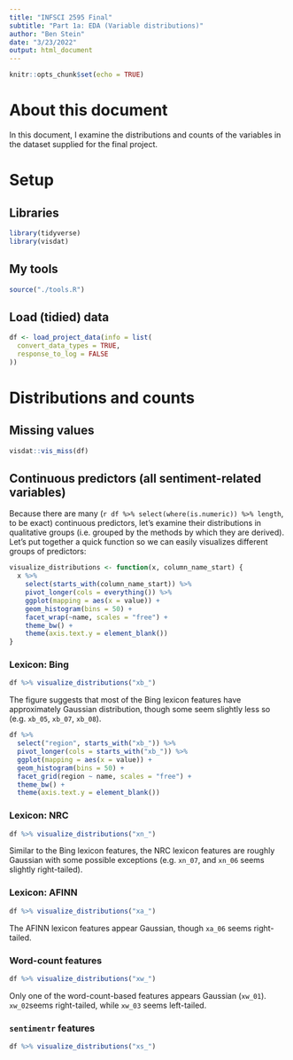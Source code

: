 ```yaml
---
title: "INFSCI 2595 Final"
subtitle: "Part 1a: EDA (Variable distributions)"
author: "Ben Stein"
date: "3/23/2022"
output: html_document
---
```


```r
knitr::opts_chunk$set(echo = TRUE)
```

# About this document

In this document, I examine the distributions and counts of the variables in the dataset supplied for the final project.

# Setup

## Libraries

```r
library(tidyverse)
library(visdat)
```

## My tools

```r
source("./tools.R")
```


## Load (tidied) data

```r
df <- load_project_data(info = list(
  convert_data_types = TRUE,
  response_to_log = FALSE
))
```

# Distributions and counts

## Missing values

```r
visdat::vis_miss(df)
```

## Continuous predictors (all sentiment-related variables)

Because there are many (`r df %>% select(where(is.numeric)) %>% length`, to be exact) continuous predictors, let's examine their distributions in qualitative groups (i.e. grouped by the methods by which they are derived). Let's put together a quick function so we can easily visualizes different groups of predictors:

```r
visualize_distributions <- function(x, column_name_start) {
  x %>%
    select(starts_with(column_name_start)) %>%
    pivot_longer(cols = everything()) %>%
    ggplot(mapping = aes(x = value)) +
    geom_histogram(bins = 50) +
    facet_wrap(~name, scales = "free") + 
    theme_bw() +
    theme(axis.text.y = element_blank())
}
```

### Lexicon: Bing

```r
df %>% visualize_distributions("xb_")
```

The figure suggests that most of the Bing lexicon features have approximately Gaussian distribution, though some seem slightly less so (e.g. `xb_05`, `xb_07`, `xb_08`).

```r
df %>%
  select("region", starts_with("xb_")) %>%
  pivot_longer(cols = starts_with("xb_")) %>%
  ggplot(mapping = aes(x = value)) +
  geom_histogram(bins = 50) +
  facet_grid(region ~ name, scales = "free") + 
  theme_bw() +
  theme(axis.text.y = element_blank())
```

### Lexicon: NRC

```r
df %>% visualize_distributions("xn_")
```

Similar to the Bing lexicon features, the NRC lexicon features are roughly Gaussian with some possible exceptions (e.g. `xn_07`, and `xn_06` seems slightly right-tailed).

### Lexicon: AFINN

```r
df %>% visualize_distributions("xa_")
```

The AFINN lexicon features appear Gaussian, though `xa_06` seems right-tailed.

### Word-count features

```r
df %>% visualize_distributions("xw_")
```

Only one of the word-count-based features appears Gaussian (`xw_01`). `xw_02`seems right-tailed, while `xw_03` seems left-tailed.

### `sentimentr` features

```r
df %>% visualize_distributions("xs_")
```

